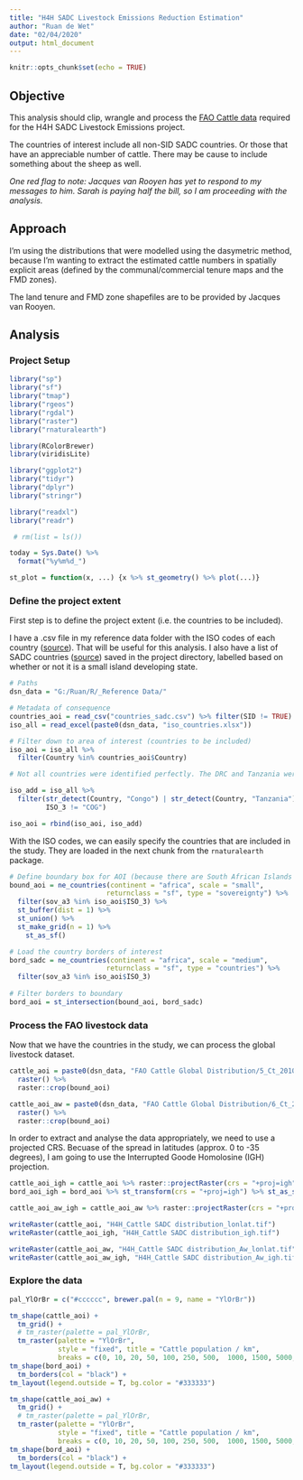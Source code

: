 ```yaml
---
title: "H4H SADC Livestock Emissions Reduction Estimation"
author: "Ruan de Wet"
date: "02/04/2020"
output: html_document
---
```


```r
knitr::opts_chunk$set(echo = TRUE)
```

## Objective

This analysis should clip, wrangle and process the [FAO Cattle data](http://www.fao.org/livestock-systems/global-distributions/cattle/en/) required for the H4H SADC Livestock Emissions project. 

The countries of interest include all non-SID SADC countries. Or those that have an appreciable number of cattle. There may be cause to include something about the sheep as well. 

*One red flag to note: Jacques van Rooyen has yet to respond to my messages to him. Sarah is paying half the bill, so I am proceeding with the analysis.*

## Approach

I'm using the distributions that were modelled using the dasymetric method, because I'm wanting to extract the estimated cattle numbers in spatially explicit areas (defined by the communal/commercial tenure maps and the FMD zones).

The land tenure and FMD zone shapefiles are to be provided by Jacques van Rooyen.

## Analysis

### Project Setup

```r

library("sp")
library("sf")
library("tmap")
library("rgeos")
library("rgdal")
library("raster")
library("rnaturalearth")

library(RColorBrewer)
library(viridisLite)

library("ggplot2")
library("tidyr")
library("dplyr")
library("stringr")

library("readxl")
library("readr")

 # rm(list = ls())

today = Sys.Date() %>%
  format("%y%m%d_")

st_plot = function(x, ...) {x %>% st_geometry() %>% plot(...)}

```

### Define the project extent

First step is to define the project extent (i.e. the countries to be included). 

I have a .csv file in my reference data folder with the ISO codes of each country ([source](https://www.iban.com/country-codes)). That will be useful for this analysis. I also have a list of SADC countries ([source](https://en.wikipedia.org/wiki/Southern_African_Development_Community)) saved in the project directory, labelled based on whether or not it is a small island developing state. 

```r

# Paths
dsn_data = "G:/Ruan/R/_Reference Data/"

# Metadata of consequence
countries_aoi = read_csv("countries_sadc.csv") %>% filter(SID != TRUE)
iso_all = read_excel(paste0(dsn_data, "iso_countries.xlsx")) 

# Filter down to area of interest (countries to be included)
iso_aoi = iso_all %>%
  filter(Country %in% countries_aoi$Country) 

# Not all countries were identified perfectly. The DRC and Tanzania were missed. The following code picks them out and adds them to the iso_aoi dataframe.

iso_add = iso_all %>%
  filter(str_detect(Country, "Congo") | str_detect(Country, "Tanzania"),
         ISO_3 != "COG")

iso_aoi = rbind(iso_aoi, iso_add)

```

With the ISO codes, we can easily specify the countries that are included in the study. They are loaded in the next chunk from the `rnaturalearth` package. 

```r

# Define boundary box for AOI (because there are South African Islands far South)
bound_aoi = ne_countries(continent = "africa", scale = "small",
                        returnclass = "sf", type = "sovereignty") %>%
  filter(sov_a3 %in% iso_aoi$ISO_3) %>%
  st_buffer(dist = 1) %>%
  st_union() %>%
  st_make_grid(n = 1) %>% 
    st_as_sf()

# Load the country borders of interest
bord_sadc = ne_countries(continent = "africa", scale = "medium", 
                        returnclass = "sf", type = "countries") %>%
  filter(sov_a3 %in% iso_aoi$ISO_3) 
  
# Filter borders to boundary
bord_aoi = st_intersection(bound_aoi, bord_sadc) 

```

### Process the FAO livestock data

Now that we have the countries in the study, we can process the global livestock dataset. 

```r

cattle_aoi = paste0(dsn_data, "FAO Cattle Global Distribution/5_Ct_2010_Da.tif") %>% 
  raster() %>%
  raster::crop(bound_aoi)

cattle_aoi_aw = paste0(dsn_data, "FAO Cattle Global Distribution/6_Ct_2010_Aw.tif") %>% 
  raster() %>%
  raster::crop(bound_aoi)

```

In order to extract and analyse the data appropriately, we need to use a projected CRS. Becuase of the spread in latitudes (approx. 0 to -35 degrees), I am going to use the Interrupted Goode Homolosine (IGH) projection. 

```r

cattle_aoi_igh = cattle_aoi %>% raster::projectRaster(crs = "+proj=igh")
bord_aoi_igh = bord_aoi %>% st_transform(crs = "+proj=igh") %>% st_as_sf()

cattle_aoi_aw_igh = cattle_aoi_aw %>% raster::projectRaster(crs = "+proj=igh")

```

```r

writeRaster(cattle_aoi, "H4H_Cattle SADC distribution_lonlat.tif")
writeRaster(cattle_aoi_igh, "H4H_Cattle SADC distribution_igh.tif")

writeRaster(cattle_aoi_aw, "H4H_Cattle SADC distribution_Aw_lonlat.tif")
writeRaster(cattle_aoi_aw_igh, "H4H_Cattle SADC distribution_Aw_igh.tif")

```



### Explore the data

```r

pal_YlOrBr = c("#cccccc", brewer.pal(n = 9, name = "YlOrBr"))

tm_shape(cattle_aoi) +
  tm_grid() +
  # tm_raster(palette = pal_YlOrBr,
  tm_raster(palette = "YlOrBr",
            style = "fixed", title = "Cattle population / km",
            breaks = c(0, 10, 20, 50, 100, 250, 500,  1000, 1500, 5000, 2*10^4, 10^5)) +
tm_shape(bord_aoi) +
  tm_borders(col = "black") +
tm_layout(legend.outside = T, bg.color = "#333333")

```

```r

tm_shape(cattle_aoi_aw) +
  tm_grid() +
  # tm_raster(palette = pal_YlOrBr,
  tm_raster(palette = "YlOrBr",
            style = "fixed", title = "Cattle population / km",
            breaks = c(0, 10, 20, 50, 100, 250, 500,  1000, 1500, 5000, 2*10^4, 10^5)) +
tm_shape(bord_aoi) +
  tm_borders(col = "black") +
tm_layout(legend.outside = T, bg.color = "#333333")

```